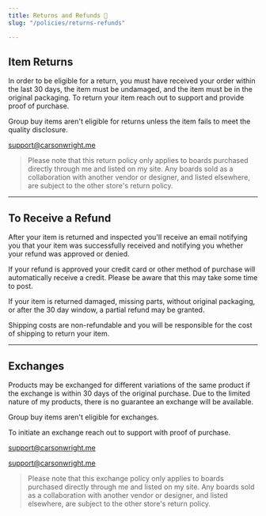 ```yaml
---
title: Returns and Refunds 🛒
slug: "/policies/returns-refunds"

---
```


## Item Returns

In order to be eligible for a return, you must have received your order within the last 30 days, the item must be undamaged, and the item must be in the original packaging. To return your item reach out to support and provide proof of purchase.

Group buy items aren't eligible for returns unless the item fails to meet the quality disclosure.

[support@carsonwright.me](mailto:support@carsonwright.me)

> Please note that this return policy only applies to boards purchased directly through me and listed on my site. Any boards sold as a collaboration with another vendor or designer, and listed elsewhere, are subject to the other store's return policy.

***

## To Receive a Refund

After your item is returned and inspected you'll receive an email notifying you that your item was successfully received and notifying you whether your refund was approved or denied.

If your refund is approved your credit card or other method of purchase will automatically receive a credit. Please be aware that this may take some time to post.

If your item is returned damaged, missing parts, without original packaging, or after the 30 day window, a partial refund may be granted.

Shipping costs are non-refundable and you will be responsible for the cost of shipping to return your item.

***

## Exchanges

Products may be exchanged for different variations of the same product if the exchange is within 30 days of the original purchase. Due to the limited nature of my products, there is no guarantee an exchange will be available.

Group buy items aren't eligible for exchanges.

To initiate an exchange reach out to support with proof of purchase.

[support@carsonwright.me](mailto:support@carsonwright.me)

[support@carsonwright.me](mailto:support@carsonwright.me)

> Please note that this exchange policy only applies to boards purchased directly through me and listed on my site. Any boards sold as a collaboration with another vendor or designer, and listed elsewhere, are subject to the other store's return policy.
